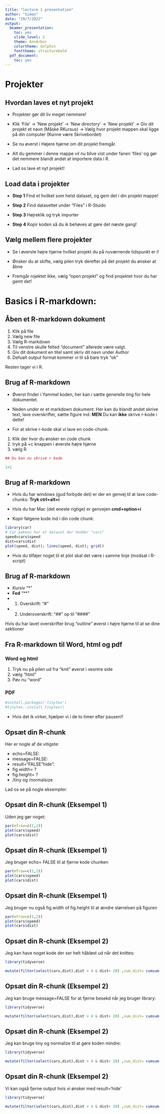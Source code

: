 ```yaml
---
title: "lecture 1 presentation"
author: "Simon"
date: "29/7/2022"
output:
  beamer_presentation:
    toc: yes
    slide_level: 2
    theme: AnnArbor
    colortheme: dolphin
    fonttheme: structurebold
  pdf_document:
    toc: yes
---
```



# Projekter

## Hvordan laves et nyt projekt

- Projekter gør dit liv meget nemmere! 


- Klik 'File' $\rightarrow$ 'New projekt' $\rightarrow$ 'New directory' $\rightarrow$ 'New projekt' $\rightarrow$ Giv dit projekt et navn (Måske RKursus) $\rightarrow$ Vælg hvor projekt mappen skal ligge på din computer (Kunne være Skrivebordet)


- Se nu øverst i Højere hjørne om dit projekt fremgår. 


- Alt du gemmer i denne mappe vil nu blive vist under fanen 'files' og gør det nemmere blandt andet at importere data i R.


- Lad os lave et nyt projekt!




## Load data i projekter

- **Step 1** Find et hvilket som helst dataset, og gem det i din projekt mappe!

- **Step 2** Find datasettet under "Files" i R-Stuido

- **Step 3** Højreklik og tryk importer 

- **Step 4** Kopir koden så du ik behøves at gøre det næste gang!



## Vælg mellem flere projekter

- Se i øverste højre hjørne hvilket projekt du på nuværrende tidspunkt er i!

- Ønsker du at skifte, vælg pilen tryk derefter på det projekt du ønsker at åbne

- Fremgår rojektet ikke, vælg "open projekt" og find projektet hvor du har gemt det!



# Basics i R-markdown:


## Åben et R-markdown dokument 

1. Klik på file
2. Vælg new file
3. Vælg R-markdown 
4. Til venstre skulle felted "document" allerede være valgt. 
5. Giv dit dokument en titel samt skriv dit navn under Author
6. Defualt output format kommer vi til så bare tryk "ok"

Resten tager vi i R. 


## Brug af R-markdown

- Øverst finder i Yammel koden, her kan i sætte generelle ting for hele dokumentet. 


- Neden under er et markdown dokument: Her kan du blandt andet skrive text, lave overskrifter, sætte figure ind. 
**MEN** Du kan **ikke** skrive r-kode i dette!

- For at skrive r-kode skal vi lave en code-chunk:

1. Klik der hvor du ønsker en code chunk
2. tryk på +c knappen i øverste højre hjørne 
3. vælg R

```r
## Du kan nu skrive r kode 

1+1
```

## Brug af R-markdown 

- Hvis du har windows (gud forbyde det) er der en genvej til at lave code-chunks: **Tryk ctrl+alt+i**
- Hvis du har Mac (det eneste rigtige) er genvejen **cmd+option+i**

- Kopir følgene kode ind i din code chunk: 

```r
library(car)
# Car pakken har et dataset der hedder "cars"
speed=cars$speed
dist=cars$dist
plot(speed, dist); lines(speed, dist); grid()
```


- Hvis du tilføjer noget til et plot skal det være i samme linje (modsat i R-script)


## Brug af R-markdown 

- *Kursiv* "*"
- **Fed** "**"
- 1. Overskrift: "#"
- 2. Underoverskrift: "##" op til "####"

Hvis du har lavet overskrifter brug "outline" øverst i højre hjørne til at se dine sektioner


## Fra R-markdown til Word, html og pdf

### Word og html
1. Tryk nu på pilen ud fra "knit" øverst i vesntre side
2. vælg "html"
3. Pøv nu "word"



### PDF

```r
#install.packages('tinytex')
#tinytex::install_tinytex()
```

- Hvis det ik virker, hjælper vi i de to timer efter pausen!!


## Opsæt din R-chunk

Her er nogle af de vitigste: 

- echo=FALSE:
- message=FALSE:
- result="FALSE"hide": 
- fig.width= ?
- fig.height= ?
- /tiny og /normalsize

Lad os se på nogle eksempler: 

## Opsæt din R-chunk (Eksempel 1)

Uden jeg gør noget:

```r
par(mfrow=c(1,2))
plot(cars$speed)
plot(cars$dist)
```

## Opsæt din R-chunk (Eksempel 1)

Jeg bruger echo= FALSE til at fjerne kode chunken

```r
par(mfrow=c(1,2))
plot(cars$speed)
plot(cars$dist)
```

## Opsæt din R-chunk (Eksempel 1)

Jeg bruger nu også fig.width of fig.height til at ændre størrelsen på figuren

```r
par(mfrow=c(1,2))
plot(cars$speed)
plot(cars$dist)
```

## Opsæt din R-chunk (Eksempel 2)

Jeg kan have noget kode der ser helt håbløst ud når det knittes:

```r
library(tidyverse)

mutate(filter(select(cars,dist),dist > 4 & dist< 20) ,sum_dist= cumsum(dist))
```


## Opsæt din R-chunk (Eksempel 2)

Jeg kan bruge message=FALSE for at fjerne besekd når jeg bruger library: 

```r
library(tidyverse)

mutate(filter(select(cars,dist),dist > 4 & dist< 20) ,sum_dist= cumsum(dist))
```



## Opsæt din R-chunk (Eksempel 2)

Jeg kan bruge tiny og normalize til at gøre koden mindre: 

\tiny

```r
library(tidyverse)

mutate(filter(select(cars,dist),dist > 4 & dist< 20) ,sum_dist= cumsum(dist))
```

\normalsize



## Opsæt din R-chunk (Eksempel 2)

Vi kan også fjerne output hvis vi ønsker med result='hide' 

\tiny

```r
library(tidyverse)

mutate(filter(select(cars,dist),dist > 4 & dist< 20) ,sum_dist= cumsum(dist))
```

\normalsize





